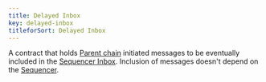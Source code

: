 ```yaml
---
title: Delayed Inbox
key: delayed-inbox
titleforSort: Delayed Inbox
---
```


A contract that holds [Parent chain](/intro/glossary#parent-chain) initiated messages to be eventually included in the [Sequencer Inbox](/intro/glossary#fast-inbox). Inclusion of messages doesn't depend on the [Sequencer](/intro/glossary#sequencer).
